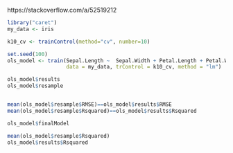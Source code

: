 

https://stackoverflow.com/a/52519212

```r
library("caret")
my_data <- iris

k10_cv <- trainControl(method="cv", number=10)

set.seed(100)
ols_model <- train(Sepal.Length ~  Sepal.Width + Petal.Length + Petal.Width,
                   data = my_data, trControl = k10_cv, method = "lm")

ols_model$results
ols_model$resample


mean(ols_model$resample$RMSE)==ols_model$results$RMSE
mean(ols_model$resample$Rsquared)==ols_model$results$Rsquared

ols_model$finalModel
```

```r
mean(ols_model$resample$Rsquared)
ols_model$results$Rsquared
```

